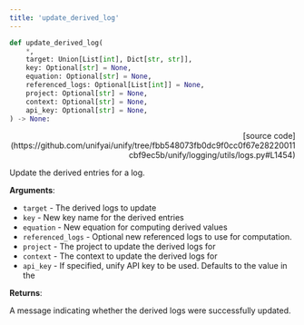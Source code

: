 ```yaml
---
title: 'update_derived_log'
---
```


```python
def update_derived_log(
    *,
    target: Union[List[int], Dict[str, str]],
    key: Optional[str] = None,
    equation: Optional[str] = None,
    referenced_logs: Optional[List[int]] = None,
    project: Optional[str] = None,
    context: Optional[str] = None,
    api_key: Optional[str] = None,
) -> None:
```

<p align="right">[source code](https://github.com/unifyai/unify/tree/fbb548073fb0dc9f0cc0f67e28220011cbf9ec5b/unify/logging/utils/logs.py#L1454)</p>

Update the derived entries for a log.

**Arguments**:

- `target` - The derived logs to update
- `key` - New key name for the derived entries
- `equation` - New equation for computing derived values
- `referenced_logs` - Optional new referenced logs to use for computation.
- `project` - The project to update the derived logs for
- `context` - The context to update the derived logs for
- `api_key` - If specified, unify API key to be used. Defaults to the value in the



**Returns**:

A message indicating whether the derived logs were successfully updated.
